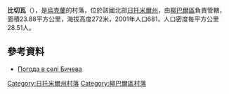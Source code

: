 {{coord|49|45|2|N|27|46|40|E|scale:30000|display=title}}

'''比切瓦'''（{{lang-uk|Бичева}}），是[[烏克蘭|烏克蘭]]的村落，位於該國北部[[日托米爾州|日托米爾州]]，由[[柳巴爾區|柳巴爾區]]負責管轄，面積23.88平方公里，海拔高度272米，2001年人口681，人口密度每平方公里28.51人。

==參考資料==
* [http://weather.in.ua/ua/zhitomirskaja/1162 Погода в селі Бичева] {{Wayback|url=http://weather.in.ua/ua/zhitomirskaja/1162 |date=20111219163810 }}

{{DEFAULTSORT:Бичева}}
[[Category:日托米爾州村落|Category:日托米爾州村落]]
[[Category:柳巴爾區村落|Category:柳巴爾區村落]]


{{Zhytomyr-geo-stub}}
